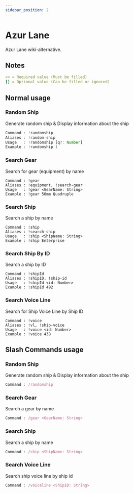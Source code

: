 ```yaml
---
sidebar_position: 2
---
```


# Azur Lane

Azur Lane wiki-alternative.

## Notes

```yml
<> = Required value (Must be filled)
[] = Optional value (Can be filled or ignored)
```

## Normal usage

### Random Ship

Generate random ship & Display information about the ship

```jsx
Command : !randomship
Aliases : !random-ship
Usage   : !randomship [q?: Number]
Example : !randomship 1
```

### Search Gear

Search for gear (equipment) by name

```tsx
Command : !gear
Aliases : !equipment, !search-gear
Usage   : !gear <GearName: String>
Example : !gear 50mm Quadruple
```

### Search Ship

Search a ship by name

```tsx
Command : !ship
Aliases : !search-ship
Usage   : !ship <ShipName: String>
Example : !ship Enterprise
```

### Search Ship By ID

Search a ship by ID

```tsx
Command : !shipId
Aliases : !shipID, !ship-id
Usage   : !shipId <id: Number>
Example : !shipId 492
```

### Search Voice Line

Search for Ship Voice Line by Ship ID

```tsx
Command : !voice
Aliases : !vl, !ship-voice
Usage   : !voice <id: Number>
Example : !voice 438
```

## Slash Commands usage

### Random Ship

Generate random ship & Display information about the ship

```jsx
Command : /randomship
```

### Search Gear

Search a gear by name

```jsx
Command : /gear <GearName: String>
```

### Search Ship

Search a ship by name

```jsx
Command : /ship <ShipName: String>
```

### Search Voice Line

Search ship voice line by ship id

```jsx
Command : /voiceline <ShipID: String>
```
